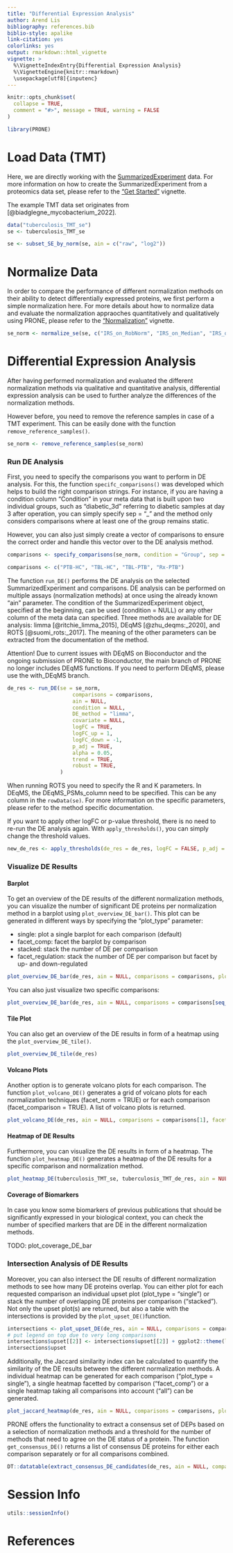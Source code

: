 ```yaml
---
title: "Differential Expression Analysis"
author: Arend Lis
bibliography: references.bib
biblio-style: apalike
link-citation: yes
colorlinks: yes
output: rmarkdown::html_vignette
vignette: >
  %\VignetteIndexEntry{Differential Expression Analysis}
  %\VignetteEngine{knitr::rmarkdown}
  \usepackage[utf8]{inputenc}
---
```


```r
knitr::opts_chunk$set(
  collapse = TRUE,
  comment = "#>", message = TRUE, warning = FALSE
)
```


```r
library(PRONE)
```

# Load Data (TMT)

Here, we are directly working with the [SummarizedExperiment](https://bioconductor.org/packages/release/bioc/html/SummarizedExperiment.html) data. For more information on how to create the SummarizedExperiment from a proteomics data set, please refer to the ["Get Started"](PRONE.html) vignette.

The example TMT data set originates from [@biadglegne_mycobacterium_2022].

```r
data("tuberculosis_TMT_se")
se <- tuberculosis_TMT_se
```

```r
se <- subset_SE_by_norm(se, ain = c("raw", "log2"))
```

# Normalize Data

In order to compare the performance of different normalization methods on their ability to detect differentially expressed proteins, we first perform a simple normalization here. For more details about how to normalize data and evaluate the normalization appraoches quantitatively and qualitatively using PRONE, please refer to the ["Normalization"](Normalization.html) vignette.

```r
se_norm <- normalize_se(se, c("IRS_on_RobNorm", "IRS_on_Median", "IRS_on_LoessF", "IRS_on_Quantile"), combination_pattern = "_on_")
```

# Differential Expression Analysis

After having performed normalization and evaluated the different normalization methods via qualitative and quantitative analysis, differential expression analysis can be used to further analyze the differences of the normalization methods.

However before, you need to remove the reference samples in case of a TMT experiment. This can be easily done with the function `remove_reference_samples()`.

```r
se_norm <- remove_reference_samples(se_norm)
```

### Run DE Analysis

First, you need to specify the comparisons you want to perform in DE analysis. For this, the function `specifc_comparisons()` was developed which helps to build the right comparison strings. For instance, if you are having a condition column "Condition" in your meta data that is built upon two individual groups, such as "diabetic_3d" referring to diabetic samples at day 3 after operation, you can simply specify sep = "_" and the method only considers comparisons where at least one of the group remains static.

However, you can also just simply create a vector of comparisons to ensure the correct order and handle this vector over to the DE analysis method.

```r
comparisons <- specify_comparisons(se_norm, condition = "Group", sep = NULL, control = NULL)

comparisons <- c("PTB-HC", "TBL-HC", "TBL-PTB", "Rx-PTB")
```

The function `run_DE()` performs the DE analysis on the selected SummarizedExperiment and comparisons. DE analysis can be performed on multiple assays (normalization methods) at once using the already known "ain" parameter. The condition of the SummarizedExperiment object, specified at the beginning, can be used (condition = NULL) or any other column of the meta data can specified. Three methods are available for DE analysis: limma [@ritchie_limma_2015], DEqMS [@zhu_deqms:_2020], and ROTS [@suomi_rots:_2017]. The meaning of the other parameters can be extracted from the documentation of the method. 

Attention! Due to current issues with DEqMS on Bioconductor and the ongoing submission of PRONE to Bioconductor, the main branch of PRONE no longer includes DEqMS functions. If you need to perform DEqMS, please use the with_DEqMS branch.

```r
de_res <- run_DE(se = se_norm, 
                     comparisons = comparisons,
                     ain = NULL, 
                     condition = NULL, 
                     DE_method = "limma", 
                     covariate = NULL, 
                     logFC = TRUE, 
                     logFC_up = 1, 
                     logFC_down = -1, 
                     p_adj = TRUE, 
                     alpha = 0.05,
                     trend = TRUE,
                     robust = TRUE,
                 ) 
```

When running ROTS you need to specify the R and K parameters. In DEqMS, the DEqMS_PSMs_column need to be specified. This can be any column in the `rowData(se)`. For more information on the specific parameters, please refer to the method specific documentation.

If you want to apply other logFC or p-value threshold, there is no need to re-run the DE analysis again. With `apply_thresholds()`, you can simply change the threshold values.

```r
new_de_res <- apply_thresholds(de_res = de_res, logFC = FALSE, p_adj = TRUE, alpha = 0.05)
```

### Visualize DE Results

#### Barplot
To get an overview of the DE results of the different normalization methods, you can visualize the number of significant DE proteins per normalization method in a barplot using `plot_overview_DE_bar()`. This plot can be generated in different ways by specifying the "plot_type" parameter:

* single: plot a single barplot for each comparison (default)
* facet_comp: facet the barplot by comparison
* stacked: stack the number of DE per comparison
* facet_regulation: stack the number of DE per comparison but facet by up- and down-regulated

```r
plot_overview_DE_bar(de_res, ain = NULL, comparisons = comparisons, plot_type = "facet_regulation") + ggplot2::theme(legend.position = "bottom", legend.direction = "vertical")
```

You can also just visualize two specific comparisons:

```r
plot_overview_DE_bar(de_res, ain = NULL, comparisons = comparisons[seq_len(2)], plot_type = "facet_comp")
```


#### Tile Plot

You can also get an overview of the DE results in form of a heatmap using the `plot_overview_DE_tile()`.

```r
plot_overview_DE_tile(de_res)
```


#### Volcano Plots

Another option is to generate volcano plots for each comparison. The function `plot_volcano_DE()` generates a grid of volcano plots for each normalization techniques (facet_norm = TRUE) or for each comparison (facet_comparison = TRUE). A list of volcano plots is returned.

```r
plot_volcano_DE(de_res, ain = NULL, comparisons = comparisons[1], facet_norm = TRUE)
```

#### Heatmap of DE Results

Furthermore, you can visualize the DE results in form of a heatmap. The function `plot_heatmap_DE()` generates a heatmap of the DE results for a specific comparison and normalization method.

```r
plot_heatmap_DE(tuberculosis_TMT_se, tuberculosis_TMT_de_res, ain = NULL, comparison = "PTB-HC", condition = NULL, label_by = NULL, pvalue_column = "adj.P.Val")
```


#### Coverage of Biomarkers

In case you know some biomarkers of previous publications that should be significantly expressed in your biological context, you can check the number of specified markers that are DE in the different normalization methods. 


TODO: plot_coverage_DE_bar


### Intersection Analysis of DE Results

Moreover, you can also intersect the DE results of different normalization methods to see how many DE proteins overlap. You can either plot for each requested comparison an individual upset plot (plot_type = "single") or stack the number of overlapping DE proteins per comparison ("stacked"). Not only the upset plot(s) are returned, but also a table with the intersections is provided by the `plot_upset_DE()`function.

```r
intersections <- plot_upset_DE(de_res, ain = NULL, comparisons = comparisons[seq_len(3)], min_degree = 6, plot_type = "stacked")
# put legend on top due to very long comparisons
intersections$upset[[2]] <- intersections$upset[[2]] + ggplot2::theme(legend.position = "top", legend.direction = "vertical")
intersections$upset
```

Additionally, the Jaccard similarity index can be calculated to quantify the similarity of the DE results between the different normalization methods. A individual heatmap can be generated for each comparison ("plot_type = single"), a single heatmap facetted by comparison ("facet_comp") or a single heatmap taking all comparisons into account ("all") can be generated.

```r
plot_jaccard_heatmap(de_res, ain = NULL, comparisons = comparisons, plot_type = "all")
```

PRONE offers the functionality to extract a consensus set of DEPs based on a selection of normalization methods and a threshold for the number of methods that need to agree on the DE status of a protein. The function `get_consensus_DE()` returns a list of consensus DE proteins for either each comparison separately or for all comparisons combined.

```r
DT::datatable(extract_consensus_DE_candidates(de_res, ain = NULL, comparisons = comparisons, norm_thr = 0.8, per_comparison = TRUE), options = list(scrollX = TRUE))
```

# Session Info

```r
utils::sessionInfo()
```

# References
